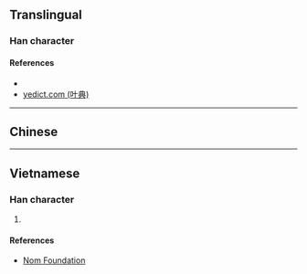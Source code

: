{{character info/new}}
==Translingual==

===Han character===
{{Han char|rn=85|rad=水|as=05|sn=8|four=|canj=EMYM|ids=⿰氵正}}

====References====
* {{Han ref|kx=0617.050|dkj=17305|hdz=31579.020|uh=6CDF|ud=27871}}
* [http://yedict.com/htm/6C/6CDF.htm yedict.com (叶典)]

----

==Chinese==
{{zh-see|浾|v}}

----

==Vietnamese==

===Han character===
{{vi-readings|rs=水05|hanviet=giếng}}

# {{defn|lang=vi|sort=水05}}

====References====
* [http://nomfoundation.org/common/nom_details.php?codepoint=6cdf Nom Foundation]